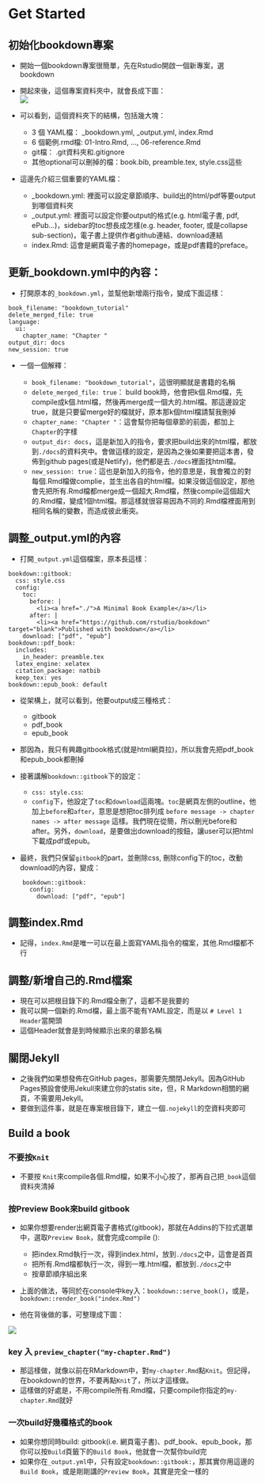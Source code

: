 # Get Started

## 初始化bookdown專案

-   開始一個bookdown專案很簡單，先在Rstudio開啟一個新專案，選bookdown\

-   開起來後，這個專案資料夾中，就會長成下圖：\
    ![](./pics/initial.jpg)

-   可以看到，這個資料夾下的結構，包括幾大塊：

    -   3 個 YAML檔： \_bookdown.yml, \_output.yml, index.Rmd\
    -   6 個範例.rmd檔: 01-Intro.Rmd, ..., 06-reference.Rmd\
    -   git檔： .git資料夾和.gitignore\
    -   其他optional可以刪掉的檔：book.bib, preamble.tex, style.css這些\

-   這邊先介紹三個重要的YAML檔：

    -   \_bookdown.yml: 裡面可以設定章節順序、build出的html/pdf等要output到哪個資料夾\
    -   \_output.yml: 裡面可以設定你要output的格式(e.g. html電子書, pdf, ePub...)，sidebar的toc想長成怎樣(e.g. header, footer, 或是collapse sub-section)，電子書上提供作者github連結、download連結\
    -   index.Rmd: 這會是網頁電子書的homepage，或是pdf書籍的preface。

## 更新_bookdown.yml中的內容：

-   打開原本的`_bookdown.yml`，並幫他新增兩行指令，變成下面這樣：

<!-- -->

    book_filename: "bookdown_tutorial"
    delete_merged_file: true
    language:
      ui:
        chapter_name: "Chapter "
    output_dir: docs   
    new_session: true

-   一個一個解釋：

    -   `book_filename: "bookdown_tutorial"`，這很明顯就是書籍的名稱\
    -   `delete_merged_file: true`： build book時，他會把k個.Rmd檔，先compile成k個.html檔，然後再merge成一個大的.html檔。那這邊設定true，就是只要留merge好的檔就好，原本那k個html檔請幫我刪掉\
    -   `chapter_name: "Chapter "`：這會幫你把每個章節的前面，都加上`Chapter`的字樣\
    -   `output_dir: docs`，這是新加入的指令，要求把build出來的html檔，都放到`./docs`的資料夾中。會做這樣的設定，是因為之後如果要把這本書，發佈到github pages(或是Netlify)，他們都是去`./docs`裡面找html檔。\
    -   `new_session: true`：這也是新加入的指令，他的意思是，我會獨立的對每個.Rmd檔做complie，並生出各自的html檔。如果沒做這個設定，那他會先把所有.Rmd檔都merge成一個超大.Rmd檔，然後compile這個超大的.Rmd檔，變成1個html檔。那這樣就很容易因為不同的.Rmd檔裡面用到相同名稱的變數，而造成彼此衝突。

## 調整_output.yml的內容

-   打開`_output.yml`這個檔案，原本長這樣：

<!-- -->

    bookdown::gitbook:
      css: style.css
      config:
        toc:
          before: |
            <li><a href="./">A Minimal Book Example</a></li>
          after: |
            <li><a href="https://github.com/rstudio/bookdown" target="blank">Published with bookdown</a></li>
        download: ["pdf", "epub"]
    bookdown::pdf_book:
      includes:
        in_header: preamble.tex
      latex_engine: xelatex
      citation_package: natbib
      keep_tex: yes
    bookdown::epub_book: default

-   從架構上，就可以看到，他要output成三種格式：

    -   gitbook\
    -   pdf_book\
    -   epub_book\

-   那因為，我只有興趣gitbook格式(就是html網頁拉)，所以我會先把pdf_book和epub_book都刪掉\

-   接著講解`bookdown::gitbook`下的設定：

    -   `css: style.css`:\
    -   `config`下，他設定了`toc`和`download`這兩塊。`toc`是網頁左側的outline，他加上`before`和`after`，意思是想把toc排列成 `before message -> chapter names -> after message` 這樣。我們現在從簡，所以刪光before和after。另外，`download`，是要做出download的按鈕，讓user可以把html下載成pdf或epub。\

-   最終，我們只保留`gitbook`的part，並刪除css, 刪除config下的toc，改動download的內容，變成：

```{=html}
<!-- -->
```
        bookdown::gitbook:
          config:
            download: ["pdf", "epub"]

## 調整index.Rmd

-   記得，`index.Rmd`是唯一可以在最上面寫YAML指令的檔案，其他.Rmd檔都不行

## 調整/新增自己的.Rmd檔案

-   現在可以把根目錄下的.Rmd檔全刪了，這都不是我要的\
-   我可以開一個新的.Rmd檔，最上面不能有YAML設定，而是以 `# Level 1 Header`當開頭\
-   這個Header就會是到時候顯示出來的章節名稱  

## 關閉Jekyll

-   之後我們如果想發佈在GitHub pages，那需要先關閉Jekyll。因為GitHub Pages預設會使用Jekull來建立你的statis site，但，R Markdown相關的網頁，不需要用Jekyll。
-   要做到這件事，就是在專案根目錄下，建立一個`.nojekyll`的空資料夾即可

## Build a book

### 不要按`Knit`

-   不要按 `Knit`來compile各個.Rmd檔，如果不小心按了，那再自己把`_book`這個資料夾清掉

### 按Preview Book來build gitbook

-   如果你想要render出網頁電子書格式(gitbook)，那就在Addins的下拉式選單中，選取`Preview Book`，就會完成compile ():

    -   把index.Rmd執行一次，得到index.html，放到`./docs`之中，這會是首頁\
    -   把所有.Rmd檔都執行一次，得到一堆.html檔，都放到`./docs`之中\
    -   按章節順序組出來\

-   上面的做法，等同於在console中key入：`bookdown::serve_book()`，或是，`bookdown::render_book("index.Rmd")`
-   他在背後做的事，可整理成下圖：  

![](./pics/build.jpeg)


### key 入 `preview_chapter("my-chapter.Rmd")`

-   那這樣做，就像以前在RMarkdown中，對`my-chapter.Rmd`點`Knit`。但記得，在bookdown的世界，不要再點`Knit`了，所以才這樣做。\
-   這樣做的好處是，不用compile所有.Rmd檔，只要compile你指定的`my-chapter.Rmd`就好

### 一次build好幾種格式的book

-   如果你想同時build: gitbook(i.e. 網頁電子書)、pdf_book、epub_book，那你可以按`Build`頁籤下的`Build Book`，他就會一次幫你build完
-   如果你在`_output.yml`中，只有設定`bookdown::gitbook:`，那其實你用這邊的`Build Book`，或是剛剛講的`Preview Book`，其實是完全一樣的
